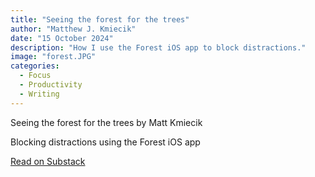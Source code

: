 ```yaml
---
title: "Seeing the forest for the trees"
author: "Matthew J. Kmiecik"
date: "15 October 2024"
description: "How I use the Forest iOS app to block distractions."
image: "forest.JPG"
categories:
  - Focus
  - Productivity
  - Writing
---
```


<div class="substack-post-embed"><p lang="en">Seeing the forest for the trees by Matt Kmiecik</p><p>Blocking distractions using the Forest iOS app</p><a data-post-link href="https://mattkmiecik.substack.com/p/seeing-the-forest-for-the-trees">Read on Substack</a></div><script async src="https://substack.com/embedjs/embed.js" charset="utf-8"></script>